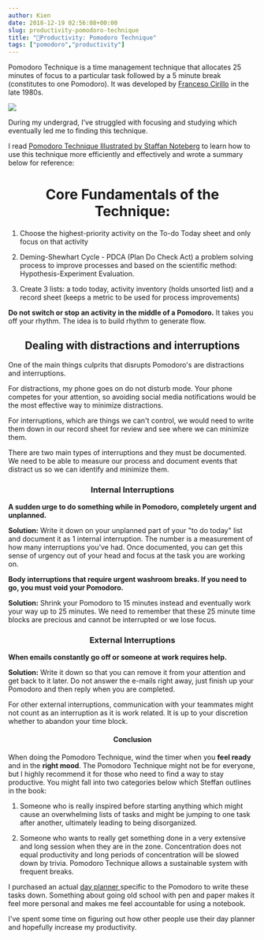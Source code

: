 ```yaml
---
author: Kien
date: 2018-12-19 02:56:08+00:00
slug: productivity-pomodoro-technique
title: "🍅Productivity: Pomodoro Technique"
tags: ["pomodoro","productivity"]
---
```


Pomodoro Technique is a time management technique that allocates 25 minutes of focus to a particular task followed by a 5 minute break (constitutes to one Pomodoro). It was developed by <a href="https://francescocirillo.com/pages/pomodoro-technique" target="_blank">Franceso Cirillo</a> in the late 1980s.

![](/pomodorodia.png)

During my undergrad, I’ve struggled with focusing and studying which eventually led me to finding this technique. 

I read <a href="https://www.goodreads.com/book/show/7117789-pomodoro-technique-illustrated" target="_blank">Pomodoro Technique Illustrated by Staffan Noteberg</a> to learn how to use this technique more efficiently and effectively and wrote a summary below for reference:

# <center>Core Fundamentals of the Technique:</center>

1. Choose the highest-priority activity on the To-do Today sheet and only focus on that activity

2. Deming-Shewhart Cycle - PDCA (Plan Do Check Act) a problem solving process to improve processes and based on the scientific method: Hypothesis-Experiment Evaluation.

3. Create 3 lists: a todo today, activity inventory (holds unsorted list) and a record sheet (keeps a metric to be used for process improvements)

**Do not switch or stop an activity in the middle of a Pomodoro.** It takes you off your rhythm. The idea is to build rhythm to generate flow.

## <center> Dealing with distractions and interruptions</center>

One of the main things culprits that disrupts Pomodoro's are distractions and interruptions.

For distractions, my phone goes on do not disturb mode. Your phone competes for your attention, so avoiding social media notifications would be the most effective way to minimize distractions.

For interruptions, which are things we can't control, we would need to write them down in our record sheet for review and see where we can minimize them.

There are two main types of interruptions and they must be documented.  We need to be able to measure our process and document events that distract us so we can identify and minimize them.

### <center>**Internal Interruptions** </center>

**A sudden urge to do something while in Pomodoro, completely urgent and unplanned.**

**Solution:**
Write it down on your unplanned part of your "to do today" list and document it as 1 internal interruption. The number is a measurement of how many interruptions you’ve had. Once documented, you can get this sense of urgency out of your head and focus at the task you are working on.

**Body interruptions that require urgent washroom breaks. If you need to go, you must void your Pomodoro.**

**Solution:** Shrink your Pomodoro to 15 minutes instead and eventually work your way up to 25 minutes. We need to remember that these 25 minute time blocks are precious and cannot be interrupted or we lose focus.

### <center>**External Interruptions** </center>

**When emails constantly go off or someone at work requires help.**

**Solution:** Write it down so that you can remove it from your attention and get back to it later. Do not answer the e-mails right away, just finish up your Pomodoro and then reply when you are completed.

For other external interruptions, communication with your teammates might not count as an interruption as it is work related. It is up to your discretion whether to abandon your time block.

#### <center>**Conclusion**</center>

When doing the Pomodoro Technique, wind the timer when you **feel ready** and in the **right mood**. The Pomodoro Technique might not be for everyone, but I highly recommend it for those who need to find a way to stay productive. You might fall into two categories below which Steffan outlines in the book:

1. Someone who is really inspired before starting anything which might cause an overwhelming lists of tasks and might be jumping to one task after another, ultimately leading to being disorganized.

2. Someone who wants to really get something done in a very extensive and long session when they are in the zone. Concentration does not equal productivity and long periods of concentration will be slowed down by trivia. Pomodoro Technique allows a sustainable system with frequent breaks.

I purchased an actual <a href="https://www.intelligentchange.com/products/the-productivity-planner" target="_blank"> day planner </a>specific to the Pomodoro to write these tasks down. Something about going old school with pen and paper makes it feel more personal and makes me feel accountable for using a notebook.

I've spent some time on figuring out how other people use their day planner and hopefully increase my productivity.
